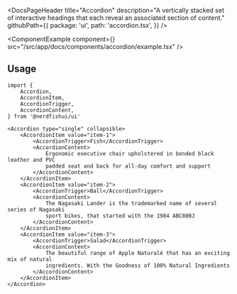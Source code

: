 <DocsPageHeader
	title="Accordion"
	description="A vertically stacked set of interactive headings that each reveal an associated section of content."
	githubPath={{
		package: 'ui',
		path: 'accordion.tsx',
	}}
/>

<ComponentExample
	component={<AccordionExample />}
	src="/src/app/docs/components/accordion/example.tsx"
/>

## Usage

```tsx
import {
	Accordion,
	AccordionItem,
	AccordionTrigger,
	AccordionContent,
} from '@nerdfishui/ui'
```

```tsx
<Accordion type="single" collapsible>
	<AccordionItem value="item-1">
		<AccordionTrigger>Fish</AccordionTrigger>
		<AccordionContent>
			Ergonomic executive chair upholstered in bonded black leather and PVC
			padded seat and back for all-day comfort and support
		</AccordionContent>
	</AccordionItem>
	<AccordionItem value="item-2">
		<AccordionTrigger>Ball</AccordionTrigger>
		<AccordionContent>
			The Nagasaki Lander is the trademarked name of several series of Nagasaki
			sport bikes, that started with the 1984 ABC800J
		</AccordionContent>
	</AccordionItem>
	<AccordionItem value="item-3">
		<AccordionTrigger>Salad</AccordionTrigger>
		<AccordionContent>
			The beautiful range of Apple Naturalé that has an exciting mix of natural
			ingredients. With the Goodness of 100% Natural Ingredients
		</AccordionContent>
	</AccordionItem>
</Accordion>
```
